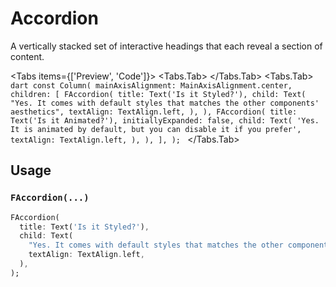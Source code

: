 
# Accordion
A vertically stacked set of interactive headings that each reveal a section of content.

<LinkBadgeGroup>
    <LinkBadge label="API Reference" href="https://pub.dev/documentation/forui/latest/forui.widgets.accordion/forui.widgets.accordion-library.html"/>
</LinkBadgeGroup>

<Tabs items={['Preview', 'Code']}>
    <Tabs.Tab>
        <Widget name='accordion' query={{}} height={500}/>
    </Tabs.Tab>
    <Tabs.Tab>
        ```dart
        const Column(
          mainAxisAlignment: MainAxisAlignment.center,
          children: [
            FAccordion(
              title: Text('Is it Styled?'),
              child: Text(
                "Yes. It comes with default styles that matches the other components' aesthetics",
                textAlign: TextAlign.left,
              ),
            ),
            FAccordion(
              title: Text('Is it Animated?'),
              initiallyExpanded: false,
              child: Text(
                'Yes. It is animated by default, but you can disable it if you prefer',
                textAlign: TextAlign.left,
              ),
            ),
          ],
        );
        ```
    </Tabs.Tab>
</Tabs>

## Usage

### `FAccordion(...)`

```dart
FAccordion(
  title: Text('Is it Styled?'),
  child: Text(
    "Yes. It comes with default styles that matches the other components' aesthetics",
    textAlign: TextAlign.left,
  ),
);
```
